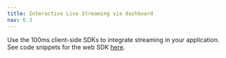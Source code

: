 ```yaml
---
title: Interactive Live Streaming via dashboard
nav: 6.3
---
```



<LiveStreaming />

Use the 100ms client-side SDKs to integrate streaming in your application. See code snippets for the web SDK [here](/javascript/v2/features/hls).
